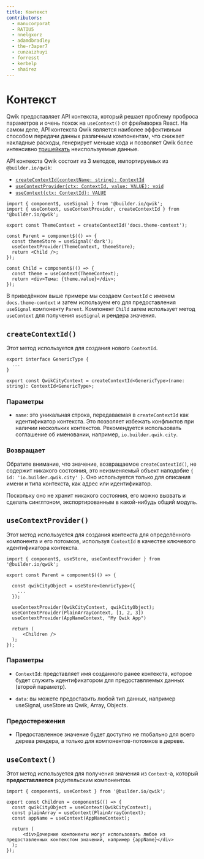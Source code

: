 ```yaml
---
title: Контекст
contributors:
  - manucorporat
  - RATIU5
  - nnelgxorz
  - adamdbradley
  - the-r3aper7
  - cunzaizhuyi
  - forresst
  - kerbelp
  - shairez
---
```


# Контекст

Qwik предоставляет API контекста, который решает проблему проброса параметров и очень похож на `useContext()` от фреймворка React. На самом деле, API контекста Qwik является наиболее эффективным способом передачи данных различным компонентам, что снижает накладные расходы, генерирует меньше кода и позволяет Qwik более интенсивно [тришейкать](https://developer.mozilla.org/en-US/docs/Glossary/Tree_shaking) неиспользуемые данные.

API контекста Qwik состоит из 3 методов, импортируемых из `@builder.io/qwik`:

- [`createContextId(contextName: string): ContextId`](#createcontextid)
- [`useContextProvider(ctx: ContextId, value: VALUE): void`](#usecontextprovider)
- [`useContext(ctx: ContextId): VALUE`](#usecontext)

```tsx {2, 4, 8, 13} /createContextId/#a /useContext/#b /useContextProvider/#c
import { component$, useSignal } from '@builder.io/qwik';
import { useContext, useContextProvider, createContextId } from '@builder.io/qwik';

export const ThemeContext = createContextId('docs.theme-context');

const Parent = component$(() => {
  const themeStore = useSignal('dark');
  useContextProvider(ThemeContext, themeStore);
  return <Child />;
});

const Child = component$(() => {
  const theme = useContext(ThemeContext);
  return <div>Тема: {theme.value}</div>;
});
```

В приведённом выше примере мы создаем `ContextId` с именем `docs.theme-context` и затем используем его для предоставления `useSignal` компоненту `Parent`. Компонент `Child` затем использует метод `useContext` для получения `useSignal` и рендера значения.

## `createContextId()`

Этот метод используется для создания нового `ContextId`.

```tsx
export interface GenericType {
  ...
}

export const QwikCityContext = createContextId<GenericType>(name: string): ContextId<GenericType>;
```

### Параметры

- `name`: это уникальная строка, передаваемая в `createContextId` как идентификатор контекста. Это позволяет избежать конфликтов при наличии нескольких контекстов. Рекомендуется использовать соглашение об именовании, например, `io.builder.qwik.city`.

### Возвращает

Обратите внимание, что значение, возвращаемое `createContextId()`, не содержит никакого состояния, это неизменяемый объект наподобие `{ id: 'io.builder.qwik.city' }`. Оно используется только для описания имени и типа контекста, как адрес или идентификатор.

Поскольку оно не хранит никакого состояния, его можно вызвать и сделать синглтоном, экспортированным в какой-нибудь общий модуль.

## `useContextProvider()`

Этот метод используется для создания контекста для определённого компонента и его потомков, используя `ContextId` в качестве ключевого идентификатора контекста.

```tsx {9, 10, 11} /QwikCityContext/#a /PlainArrayContext/#b /AppNameContext/#c title="src/components/Parent.tsx"
import { component$, useStore, useContextProvider } from '@builder.io/qwik';

export const Parent = component$(() => {

  const qwikCityObject = useStore<GenricType>({
    ...
  });

  useContextProvider(QwikCityContext, qwikCityObject);
  useContextProvider(PlainArrayContext, [1, 2, 3])
  useContextProvider(AppNameContext, "My Qwik App")

  return (
      <Children />
  );
});
```

### Параметры

- `ContextId`: представляет имя созданного ранее контекста, которое будет служить идентификатором для предоставляемых данных (второй параметр).

- `data`: вы можете предоставить любой тип данных, например useSignal, useStore из Qwik, Array, Objects.

### Предостережения

- Предоставленное значение будет доступно не глобально для всего дерева рендера, а только для компонентов-потомков в дереве.

## `useContext()`

Этот метод используется для получения значения из `Context`-а, который **предоставляется** родительским компонентом.

```tsx {4,5,6} /useContext/ /QwikCityContext/#a /PlainArrayContext/#b /AppNameContext/#c title="src/components/Children.tsx"
import { component$, useContext } from '@builder.io/qwik';

export const Children = component$(() => {
  const qwikCityObject = useContext(QwikCityContext);
  const plainArray = useContext(PlainArrayContext);
  const appName = useContext(AppNameContext);

  return (
      <div>Дочерние компоненты могут использовать любое из предоставленных контекстом значений, например {appName}</div>
  );
});
```
